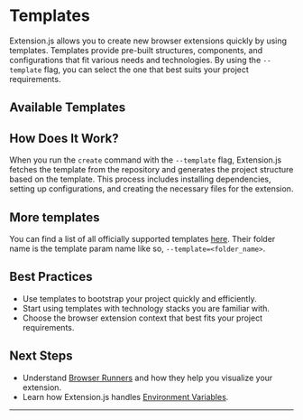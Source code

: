 
<AvatarImage icon="extension" />

# Templates

Extension.js allows you to create new browser extensions quickly by using templates. Templates provide pre-built structures, components, and configurations that fit various needs and technologies. By using the `--template` flag, you can select the one that best suits your project requirements.

## Available Templates

<CarouselTemplates />

## How Does It Work?

When you run the `create` command with the `--template` flag, Extension.js fetches the template from the repository and generates the project structure based on the template. This process includes installing dependencies, setting up configurations, and creating the necessary files for the extension.

## More templates

You can find a list of all officially supported templates [here](https://github.com/extension-js/extension.js/tree/main/examples). Their folder name is the template param name like so, `--template=<folder_name>`.

## Best Practices

- Use templates to bootstrap your project quickly and efficiently.
- Start using templates with technology stacks you are familiar with.
- Choose the browser extension context that best fits your project requirements.

## Next Steps

- Understand [Browser Runners](../features/environment-variables) and how they help you visualize your extension.
- Learn how Extension.js handles [Environment Variables](../features/environment-variables).

---
